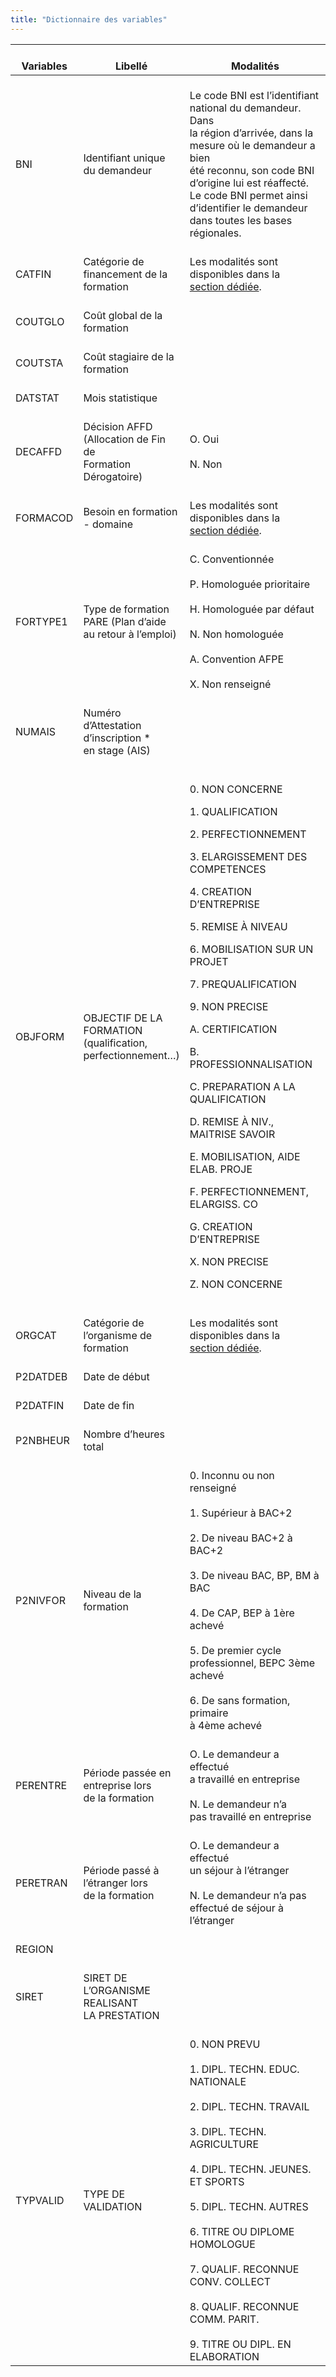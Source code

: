 ```yaml
---
title: "Dictionnaire des variables"
---
```


+---------------+-----------------------------------------------------------------------+-------------------------------------------------------------------------------------------------------------------------------------------------------------------------------------------------------------------------------------------------------------------------------------------------------------------------------------------------------------------------+
| <br>Variables | <br>Libellé                                                           | <br>Modalités                                                                                                                                                                                                                                                                                                                                                           |
+===============+=======================================================================+=========================================================================================================================================================================================================================================================================================================================================================================+
| <br>BNI       | <br>Identifiant unique du demandeur                                   | <br>Le code BNI est l'identifiant <br>national du demandeur. Dans <br>la région d'arrivée, dans la <br>mesure où le demandeur a bien <br>été reconnu, son code BNI <br>d'origine lui est réaffecté. <br>Le code BNI permet ainsi <br>d'identifier le demandeur <br>dans toutes les bases régionales.                                                                    |
+---------------+-----------------------------------------------------------------------+-------------------------------------------------------------------------------------------------------------------------------------------------------------------------------------------------------------------------------------------------------------------------------------------------------------------------------------------------------------------------+
| <br>CATFIN    | <br>Catégorie de financement de la formation                          | <br>Les modalités sont disponibles dans la <br>[section dédiée](FHS_P2_variables/CATFIN.qmd).                                                                                                                                                                                                                                                                           |
+---------------+-----------------------------------------------------------------------+-------------------------------------------------------------------------------------------------------------------------------------------------------------------------------------------------------------------------------------------------------------------------------------------------------------------------------------------------------------------------+
| <br>COUTGLO   | <br>Coût global de la formation                                       | <br>                                                                                                                                                                                                                                                                                                                                                                    |
+---------------+-----------------------------------------------------------------------+-------------------------------------------------------------------------------------------------------------------------------------------------------------------------------------------------------------------------------------------------------------------------------------------------------------------------------------------------------------------------+
| <br>COUTSTA   | <br>Coût stagiaire de la formation                                    | <br>                                                                                                                                                                                                                                                                                                                                                                    |
+---------------+-----------------------------------------------------------------------+-------------------------------------------------------------------------------------------------------------------------------------------------------------------------------------------------------------------------------------------------------------------------------------------------------------------------------------------------------------------------+
| <br>DATSTAT   | <br>Mois statistique                                                  | <br>                                                                                                                                                                                                                                                                                                                                                                    |
+---------------+-----------------------------------------------------------------------+-------------------------------------------------------------------------------------------------------------------------------------------------------------------------------------------------------------------------------------------------------------------------------------------------------------------------------------------------------------------------+
| <br>DECAFFD   | <br>Décision AFFD (Allocation de Fin de <br>Formation Dérogatoire)    | <br>O. Oui<br> <br>N. Non                                                                                                                                                                                                                                                                                                                                               |
+---------------+-----------------------------------------------------------------------+-------------------------------------------------------------------------------------------------------------------------------------------------------------------------------------------------------------------------------------------------------------------------------------------------------------------------------------------------------------------------+
| <br>FORMACOD  | <br>Besoin en formation - domaine                                     | <br>Les modalités sont disponibles dans la <br>[section dédiée](FHS_P2_variables/FORMACOD.qmd).                                                                                                                                                                                                                                                                         |
+---------------+-----------------------------------------------------------------------+-------------------------------------------------------------------------------------------------------------------------------------------------------------------------------------------------------------------------------------------------------------------------------------------------------------------------------------------------------------------------+
| <br>FORTYPE1  | <br>Type de formation PARE (Plan d'aide <br>au retour à l'emploi)     | <br>C. Conventionnée<br> <br>P. Homologuée prioritaire<br> <br>H. Homologuée par défaut<br> <br>N. Non homologuée<br> <br>A. Convention AFPE<br> <br>X. Non renseigné                                                                                                                                                                                                   |
+---------------+-----------------------------------------------------------------------+-------------------------------------------------------------------------------------------------------------------------------------------------------------------------------------------------------------------------------------------------------------------------------------------------------------------------------------------------------------------------+
| <br>NUMAIS    | <br>Numéro d'Attestation d'inscription \*<br>en stage (AIS)           | <br>                                                                                                                                                                                                                                                                                                                                                                    |
+---------------+-----------------------------------------------------------------------+-------------------------------------------------------------------------------------------------------------------------------------------------------------------------------------------------------------------------------------------------------------------------------------------------------------------------------------------------------------------------+
| <br>OBJFORM   | <br>OBJECTIF DE LA FORMATION <br>(qualification, perfectionnement...) | <br>0. NON CONCERNE<br>                                                                                                                                                                                                                                                                                                                                                 |
|               |                                                                       |                                                                                                                                                                                                                                                                                                                                                                         |
|               |                                                                       | 1\. QUALIFICATION<br>                                                                                                                                                                                                                                                                                                                                                   |
|               |                                                                       |                                                                                                                                                                                                                                                                                                                                                                         |
|               |                                                                       | 2\. PERFECTIONNEMENT<br>                                                                                                                                                                                                                                                                                                                                                |
|               |                                                                       |                                                                                                                                                                                                                                                                                                                                                                         |
|               |                                                                       | 3\. ELARGISSEMENT DES                                                                                                                                                                                                                                                                                                                                                   |
|               |                                                                       | COMPETENCES<br>                                                                                                                                                                                                                                                                                                                                                         |
|               |                                                                       |                                                                                                                                                                                                                                                                                                                                                                         |
|               |                                                                       | 4\. CREATION                                                                                                                                                                                                                                                                                                                                                            |
|               |                                                                       | D'ENTREPRISE<br>                                                                                                                                                                                                                                                                                                                                                        |
|               |                                                                       |                                                                                                                                                                                                                                                                                                                                                                         |
|               |                                                                       | 5\. REMISE À NIVEAU<br>                                                                                                                                                                                                                                                                                                                                                 |
|               |                                                                       |                                                                                                                                                                                                                                                                                                                                                                         |
|               |                                                                       | 6\. MOBILISATION SUR UN                                                                                                                                                                                                                                                                                                                                                 |
|               |                                                                       | PROJET<br>                                                                                                                                                                                                                                                                                                                                                              |
|               |                                                                       |                                                                                                                                                                                                                                                                                                                                                                         |
|               |                                                                       | 7\. PREQUALIFICATION<br>                                                                                                                                                                                                                                                                                                                                                |
|               |                                                                       |                                                                                                                                                                                                                                                                                                                                                                         |
|               |                                                                       | 9\. NON PRECISE<br>                                                                                                                                                                                                                                                                                                                                                     |
|               |                                                                       |                                                                                                                                                                                                                                                                                                                                                                         |
|               |                                                                       | A. CERTIFICATION<br>                                                                                                                                                                                                                                                                                                                                                    |
|               |                                                                       |                                                                                                                                                                                                                                                                                                                                                                         |
|               |                                                                       | B. PROFESSIONNALISATION<br>                                                                                                                                                                                                                                                                                                                                             |
|               |                                                                       |                                                                                                                                                                                                                                                                                                                                                                         |
|               |                                                                       | C. PREPARATION A LA                                                                                                                                                                                                                                                                                                                                                     |
|               |                                                                       | QUALIFICATION<br>                                                                                                                                                                                                                                                                                                                                                       |
|               |                                                                       |                                                                                                                                                                                                                                                                                                                                                                         |
|               |                                                                       | D. REMISE À NIV.,                                                                                                                                                                                                                                                                                                                                                       |
|               |                                                                       | MAITRISE SAVOIR<br>                                                                                                                                                                                                                                                                                                                                                     |
|               |                                                                       |                                                                                                                                                                                                                                                                                                                                                                         |
|               |                                                                       | E. MOBILISATION, AIDE                                                                                                                                                                                                                                                                                                                                                   |
|               |                                                                       | ELAB. PROJE<br>                                                                                                                                                                                                                                                                                                                                                         |
|               |                                                                       |                                                                                                                                                                                                                                                                                                                                                                         |
|               |                                                                       | F. PERFECTIONNEMENT,                                                                                                                                                                                                                                                                                                                                                    |
|               |                                                                       | ELARGISS. CO<br>                                                                                                                                                                                                                                                                                                                                                        |
|               |                                                                       |                                                                                                                                                                                                                                                                                                                                                                         |
|               |                                                                       | G. CREATION                                                                                                                                                                                                                                                                                                                                                             |
|               |                                                                       | D'ENTREPRISE<br>                                                                                                                                                                                                                                                                                                                                                        |
|               |                                                                       |                                                                                                                                                                                                                                                                                                                                                                         |
|               |                                                                       | X. NON PRECISE<br>                                                                                                                                                                                                                                                                                                                                                      |
|               |                                                                       |                                                                                                                                                                                                                                                                                                                                                                         |
|               |                                                                       | Z. NON CONCERNE<br>                                                                                                                                                                                                                                                                                                                                                     |
+---------------+-----------------------------------------------------------------------+-------------------------------------------------------------------------------------------------------------------------------------------------------------------------------------------------------------------------------------------------------------------------------------------------------------------------------------------------------------------------+
| <br>ORGCAT    | <br>Catégorie de l'organisme de formation                             | <br>Les modalités sont disponibles dans la <br>[section dédiée](FHS_P2_variables/ORGCAT.qmd).                                                                                                                                                                                                                                                                           |
+---------------+-----------------------------------------------------------------------+-------------------------------------------------------------------------------------------------------------------------------------------------------------------------------------------------------------------------------------------------------------------------------------------------------------------------------------------------------------------------+
| <br>P2DATDEB  | <br>Date de début                                                     | <br>                                                                                                                                                                                                                                                                                                                                                                    |
+---------------+-----------------------------------------------------------------------+-------------------------------------------------------------------------------------------------------------------------------------------------------------------------------------------------------------------------------------------------------------------------------------------------------------------------------------------------------------------------+
| <br>P2DATFIN  | <br>Date de fin                                                       | <br>                                                                                                                                                                                                                                                                                                                                                                    |
+---------------+-----------------------------------------------------------------------+-------------------------------------------------------------------------------------------------------------------------------------------------------------------------------------------------------------------------------------------------------------------------------------------------------------------------------------------------------------------------+
| <br>P2NBHEUR  | <br>Nombre d'heures total                                             | <br>                                                                                                                                                                                                                                                                                                                                                                    |
+---------------+-----------------------------------------------------------------------+-------------------------------------------------------------------------------------------------------------------------------------------------------------------------------------------------------------------------------------------------------------------------------------------------------------------------------------------------------------------------+
| <br>P2NIVFOR  | <br>Niveau de la formation                                            | <br>0. Inconnu ou non renseigné<br> <br>1. Supérieur à BAC+2<br> <br>2. De niveau BAC+2 à BAC+2<br> <br>3. De niveau BAC, BP, BM à BAC<br> <br>4. De CAP, BEP à 1ère achevé<br> <br>5. De premier cycle <br>professionnel, BEPC 3ème achevé<br> <br>6. De sans formation, primaire <br>à 4ème achevé                                                                    |
+---------------+-----------------------------------------------------------------------+-------------------------------------------------------------------------------------------------------------------------------------------------------------------------------------------------------------------------------------------------------------------------------------------------------------------------------------------------------------------------+
| <br>PERENTRE  | <br>Période passée en entreprise lors <br>de la formation             | <br>O. Le demandeur a effectué <br>a travaillé en entreprise<br> <br>N. Le demandeur n'a <br>pas travaillé en entreprise                                                                                                                                                                                                                                                |
+---------------+-----------------------------------------------------------------------+-------------------------------------------------------------------------------------------------------------------------------------------------------------------------------------------------------------------------------------------------------------------------------------------------------------------------------------------------------------------------+
| <br>PERETRAN  | <br>Période passé à l'étranger lors <br>de la formation               | <br>O. Le demandeur a effectué <br>un séjour à l'étranger<br> <br>N. Le demandeur n'a pas <br>effectué de séjour à l'étranger                                                                                                                                                                                                                                           |
+---------------+-----------------------------------------------------------------------+-------------------------------------------------------------------------------------------------------------------------------------------------------------------------------------------------------------------------------------------------------------------------------------------------------------------------------------------------------------------------+
| <br>REGION    | <br>                                                                  | <br>                                                                                                                                                                                                                                                                                                                                                                    |
+---------------+-----------------------------------------------------------------------+-------------------------------------------------------------------------------------------------------------------------------------------------------------------------------------------------------------------------------------------------------------------------------------------------------------------------------------------------------------------------+
| <br>SIRET     | <br>SIRET DE L'ORGANISME REALISANT <br>LA PRESTATION                  | <br>                                                                                                                                                                                                                                                                                                                                                                    |
+---------------+-----------------------------------------------------------------------+-------------------------------------------------------------------------------------------------------------------------------------------------------------------------------------------------------------------------------------------------------------------------------------------------------------------------------------------------------------------------+
| <br>TYPVALID  | <br>TYPE DE VALIDATION                                                | <br>0. NON PREVU<br> <br>1. DIPL. TECHN. EDUC. NATIONALE<br> <br>2. DIPL. TECHN. TRAVAIL<br> <br>3. DIPL. TECHN. AGRICULTURE<br> <br>4. DIPL. TECHN. JEUNES. ET SPORTS<br> <br>5. DIPL. TECHN. AUTRES<br> <br>6. TITRE OU DIPLOME HOMOLOGUE<br> <br>7. QUALIF. RECONNUE CONV. COLLECT<br> <br>8. QUALIF. RECONNUE COMM. PARIT.<br> <br>9. TITRE OU DIPL. EN ELABORATION |
+---------------+-----------------------------------------------------------------------+-------------------------------------------------------------------------------------------------------------------------------------------------------------------------------------------------------------------------------------------------------------------------------------------------------------------------------------------------------------------------+
